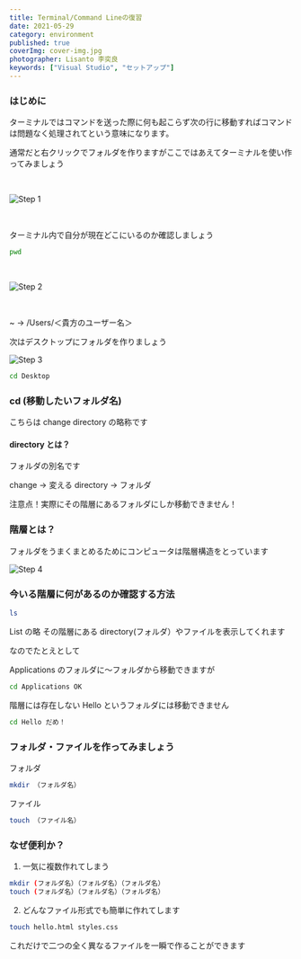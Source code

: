 ```yaml
---
title: Terminal/Command Lineの復習
date: 2021-05-29
category: environment
published: true
coverImg: cover-img.jpg
photographer: Lisanto 李奕良
keywords: ["Visual Studio", "セットアップ"]
---
```


### はじめに

ターミナルではコマンドを送った際に何も起こらず次の行に移動すればコマンドは問題なく処理されてという意味になります。

通常だと右クリックでフォルダを作りますがここではあえてターミナルを使い作ってみましょう

<br />

![Step 1](step1.png)

<br />

ターミナル内で自分が現在どこにいるのか確認しましょう

```bash
pwd
```

<br />

![Step 2](step2.png)

<br />

~ → /Users/＜貴方のユーザー名＞

次はデスクトップにフォルダを作りましょう

![Step 3](step3.png)

```bash
cd Desktop
```

### cd (移動したいフォルダ名)

こちらは change directory の略称です

#### directory とは？

フォルダの別名です

change -> 変える
directory -> フォルダ

注意点！実際にその階層にあるフォルダにしか移動できません！

### 階層とは？

フォルダをうまくまとめるためにコンピュータは階層構造をとっています

![Step 4](step4.png)

### 今いる階層に何があるのか確認する方法

```bash
ls
```

List の略
その階層にある directory(フォルダ）やファイルを表示してくれます

なのでたとえとして

Applications のフォルダに〜フォルダから移動できますが

```bash
cd Applications OK
```

階層には存在しない Hello というフォルダには移動できません

```bash
cd Hello だめ！
```

### フォルダ・ファイルを作ってみましょう

フォルダ

```bash
mkdir （フォルダ名）
```

ファイル

```bash
touch （ファイル名）
```

### なぜ便利か？

1. 一気に複数作れてしまう

```bash
mkdir (フォルダ名）（フォルダ名）（フォルダ名）
touch (フォルダ名）（フォルダ名）（フォルダ名）
```

2. どんなファイル形式でも簡単に作れてします

```bash
touch hello.html styles.css
```

これだけで二つの全く異なるファイルを一瞬で作ることができます

